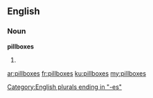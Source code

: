 ==English==

===Noun===
'''pillboxes'''

# {{plural of|pillbox}}

[[Category:English plurals ending in "-es"]]

[[ar:pillboxes]]
[[fr:pillboxes]]
[[ku:pillboxes]]
[[my:pillboxes]]